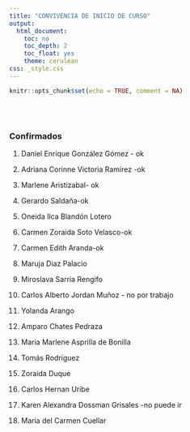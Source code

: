 ```yaml
---
title: "CONVIVENCIA DE INICIO DE CURSO"
output:
  html_document:
    toc: no
    toc_depth: 2
    toc_float: yes
    theme: cerulean
css: _style.css
---
```



```r
knitr::opts_chunk$set(echo = TRUE, comment = NA)
```

</br></br>

### Confirmados

1.	Daniel Enrique 	González Gómez - ok
2.	Adriana Corinne	Victoria Ramírez -ok
3.	Marlene 	Aristizabal- ok
4.	Gerardo	Saldaña-ok
5.	Oneida Ilca 	Blandón Lotero
6.	Carmen Zoraida	Soto Velasco-ok
7.	Carmen Edith	Aranda-ok

8.	Maruja 	Diaz Palacio
9.	Miroslava 	Sarria Rengifo
10.	Carlos Alberto	Jordan Muñoz - no por trabajo
11.	Yolanda 	Arango
12.	Amparo	Chates Pedraza
13.	Maria Marlene	Asprilla de Bonilla
14.	Tomás	Rodríguez
15.	Zoraida 	Duque
16.	Carlos Hernan	Uribe
17.	Karen Alexandra	Dossman Grisales -no puede ir
18.	Maria del Carmen	Cuellar

